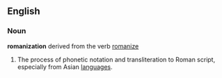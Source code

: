 ==English==
===Noun===
{{wikipedia}}
'''romanization''' derived from the verb [[romanize]]
#The process of phonetic notation and transliteration to Roman script, especially from Asian [[language]]s.